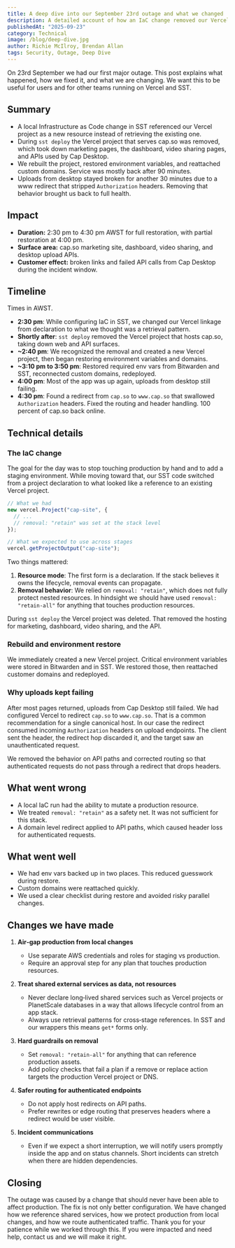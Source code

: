 ```yaml
---
title: A deep dive into our September 23rd outage and what we changed
description: A detailed account of how an IaC change removed our Vercel project, how we restored service, and the concrete fixes we have made to prevent a repeat.
publishedAt: "2025-09-23"
category: Technical
image: /blog/deep-dive.jpg
author: Richie McIlroy, Brendan Allan
tags: Security, Outage, Deep Dive
---
```


On 23rd September we had our first major outage. This post explains what happened, how we fixed it, and what we are changing. We want this to be useful for users and for other teams running on Vercel and SST.

## Summary

- A local Infrastructure as Code change in SST referenced our Vercel project as a new resource instead of retrieving the existing one.
- During `sst deploy` the Vercel project that serves cap.so was removed, which took down marketing pages, the dashboard, video sharing pages, and APIs used by Cap Desktop.
- We rebuilt the project, restored environment variables, and reattached custom domains. Service was mostly back after 90 minutes.
- Uploads from desktop stayed broken for another 30 minutes due to a www redirect that stripped `Authorization` headers. Removing that behavior brought us back to full health.

## Impact

- **Duration:** 2:30 pm to 4:30 pm AWST for full restoration, with partial restoration at 4:00 pm.
- **Surface area:** cap.so marketing site, dashboard, video sharing, and desktop upload APIs.
- **Customer effect:** broken links and failed API calls from Cap Desktop during the incident window.

## Timeline

Times in AWST.

- **2:30 pm**: While configuring IaC in SST, we changed our Vercel linkage from declaration to what we thought was a retrieval pattern.
- **Shortly after**: `sst deploy` removed the Vercel project that hosts cap.so, taking down web and API surfaces.
- **~2:40 pm**: We recognized the removal and created a new Vercel project, then began restoring environment variables and domains.
- **~3:10 pm to 3:50 pm**: Restored required env vars from Bitwarden and SST, reconnected custom domains, redeployed.
- **4:00 pm**: Most of the app was up again, uploads from desktop still failing.
- **4:30 pm**: Found a redirect from `cap.so` to `www.cap.so` that swallowed `Authorization` headers. Fixed the routing and header handling. 100 percent of cap.so back online.

## Technical details

### The IaC change

The goal for the day was to stop touching production by hand and to add a staging environment. While moving toward that, our SST code switched from a project declaration to what looked like a reference to an existing Vercel project.

```ts
// What we had
new vercel.Project("cap-site", {
  // ...
  // removal: "retain" was set at the stack level
});

// What we expected to use across stages
vercel.getProjectOutput("cap-site");
```

Two things mattered:

1. **Resource mode**: The first form is a declaration. If the stack believes it owns the lifecycle, removal events can propagate.
2. **Removal behavior**: We relied on `removal: "retain"`, which does not fully protect nested resources. In hindsight we should have used `removal: "retain-all"` for anything that touches production resources.

During `sst deploy` the Vercel project was deleted. That removed the hosting for marketing, dashboard, video sharing, and the API.

### Rebuild and environment restore

We immediately created a new Vercel project. Critical environment variables were stored in Bitwarden and in SST. We restored those, then reattached customer domains and redeployed.

### Why uploads kept failing

After most pages returned, uploads from Cap Desktop still failed. We had configured Vercel to redirect `cap.so` to `www.cap.so`. That is a common recommendation for a single canonical host. In our case the redirect consumed incoming `Authorization` headers on upload endpoints. The client sent the header, the redirect hop discarded it, and the target saw an unauthenticated request.

We removed the behavior on API paths and corrected routing so that authenticated requests do not pass through a redirect that drops headers.

## What went wrong

- A local IaC run had the ability to mutate a production resource.
- We treated `removal: "retain"` as a safety net. It was not sufficient for this stack.
- A domain level redirect applied to API paths, which caused header loss for authenticated requests.

## What went well

- We had env vars backed up in two places. This reduced guesswork during restore.
- Custom domains were reattached quickly.
- We used a clear checklist during restore and avoided risky parallel changes.

## Changes we have made

1. **Air‑gap production from local changes**

   - Use separate AWS credentials and roles for staging vs production.
   - Require an approval step for any plan that touches production resources.

2. **Treat shared external services as data, not resources**

   - Never declare long‑lived shared services such as Vercel projects or PlanetScale databases in a way that allows lifecycle control from an app stack.
   - Always use retrieval patterns for cross‑stage references. In SST and our wrappers this means `get*` forms only.

3. **Hard guardrails on removal**

   - Set `removal: "retain-all"` for anything that can reference production assets.
   - Add policy checks that fail a plan if a remove or replace action targets the production Vercel project or DNS.

4. **Safer routing for authenticated endpoints**

   - Do not apply host redirects on API paths.
   - Prefer rewrites or edge routing that preserves headers where a redirect would be user visible.

5. **Incident communications**
   - Even if we expect a short interruption, we will notify users promptly inside the app and on status channels. Short incidents can stretch when there are hidden dependencies.

## Closing

The outage was caused by a change that should never have been able to affect production. The fix is not only better configuration. We have changed how we reference shared services, how we protect production from local changes, and how we route authenticated traffic. Thank you for your patience while we worked through this. If you were impacted and need help, contact us and we will make it right.
